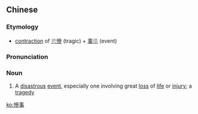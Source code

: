 {{also|惨事}}
==Chinese==
{{zh-forms|s=惨事}}

===Etymology===
* [[contraction]] of [[悲慘|<font color="gray">悲</font>慘]] (tragic) + [[事情|事<font color="gray">情</font>]] (event)

===Pronunciation===
{{zh-pron
|m=cǎnshì
|c=caam2 si6
|cat=n
}}

===Noun===
{{zh-noun}}

# A [[disastrous]] [[event]], especially one involving great [[loss]] of [[life]] or [[injury]]; a [[tragedy]]

[[ko:慘事]]